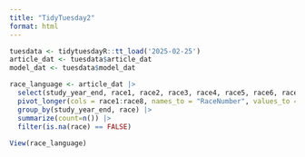 ```yaml
---
title: "TidyTuesday2"
format: html
---
```


```r
tuesdata <- tidytuesdayR::tt_load('2025-02-25')
article_dat <- tuesdata$article_dat
model_dat <- tuesdata$model_dat

race_language <- article_dat |>
  select(study_year_end, race1, race2, race3, race4, race5, race6, race7, race8) |>
  pivot_longer(cols = race1:race8, names_to = "RaceNumber", values_to = "race") |>
  group_by(study_year_end, race) |>
  summarize(count=n()) |>
  filter(is.na(race) == FALSE)
  
View(race_language)


```


